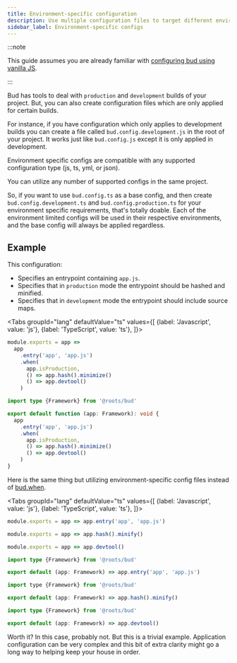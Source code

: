 ```yaml
---
title: Environment-specific configuration
description: Use multiple configuration files to target different environments
sidebar_label: Environment-specific configs
---
```



:::note

This guide assumes you are already familiar with [configuring bud using vanilla JS](/guides/getting-started/config).

:::

Bud has tools to deal with `production` and `development` builds of your project. But, you can also create configuration files which are only applied for certain builds.

For instance, if you have configuration which only applies to development builds you can create a file called `bud.config.development.js` in the root of your project. It works just like
`bud.config.js` except it is only applied in development.

Environment specific configs are compatible with any supported configuration type (js, ts, yml, or json).

You can utilize any number of supported configs in the same project.

So, if you want to use `bud.config.ts` as a base config, and then create `bud.config.development.ts` and `bud.config.production.ts` for your environment specific requirements,
that's totally doable. Each of the environment limited configs will be used in their respective environments, and the base config will always be applied regardless.

## Example

This configuration:

- Specifies an entrypoint containing `app.js`.
- Specifies that in `production` mode the entrypoint should be hashed and minified.
- Specifies that in `development` mode the entrypoint should include source maps.

<Tabs
  groupId="lang"
  defaultValue="ts"
  values={[
    {label: 'Javascript', value: 'js'},
    {label: 'TypeScript', value: 'ts'},
  ]}>
  <TabItem value="js">

```js title='bud.config.js'
module.exports = app =>
  app
    .entry('app', 'app.js')
    .when(
      app.isProduction, 
      () => app.hash().minimize()
      () => app.devtool()
    )
```

  </TabItem>
  <TabItem value="ts">

```ts title='bud.config.ts'
import type {Framework} from '@roots/bud'

export default function (app: Framework): void {
  app
    .entry('app', 'app.js')
    .when(
      app.isProduction, 
      () => app.hash().minimize()
      () => app.devtool()
    )
}
```

  </TabItem>
</Tabs>

Here is the same thing but utilizing environment-specific config files instead of [bud.when](/docs/bud.when).

<Tabs
  groupId="lang"
  defaultValue="ts"
  values={[
    {label: 'Javascript', value: 'js'},
    {label: 'TypeScript', value: 'ts'},
  ]}>
  <TabItem value="js">

```js title='bud.config.js'
module.exports = app => app.entry('app', 'app.js')
```

```js title='bud.config.development.js'
module.exports = app => app.hash().minify()
```

```js title='bud.config.production.js'
module.exports = app => app.devtool()
```

  </TabItem>
  <TabItem value="ts">

```ts title='bud.config.ts'
import type {Framework} from '@roots/bud'

export default (app: Framework) => app.entry('app', 'app.js')
```

```js title='bud.config.development.ts'
import type {Framework} from '@roots/bud'

export default (app: Framework) => app.hash().minify()
```

```ts title='bud.config.production.ts'
import type {Framework} from '@roots/bud'

export default (app: Framework) => app.devtool()
```

  </TabItem>
</Tabs>

Worth it? In this case, probably not. But this is a trivial example. Application configuration can be very complex
and this bit of extra clarity might go a long way to helping keep your house in order.